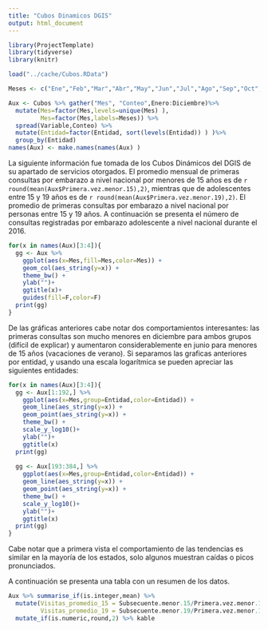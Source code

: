 ```yaml
---
title: "Cubos Dinamicos DGIS"
output: html_document
---
```


```r

library(ProjectTemplate)
library(tidyverse)
library(knitr)

load("../cache/Cubos.RData")

Meses <- c("Ene","Feb","Mar","Abr","May","Jun","Jul","Ago","Sep","Oct","Nov","Dic")

Aux <- Cubos %>% gather("Mes", "Conteo",Enero:Diciembre)%>%
  mutate(Mes=factor(Mes,levels=unique(Mes) ),
         Mes=factor(Mes,labels=Meses)) %>% 
  spread(Variable,Conteo) %>%
  mutate(Entidad=factor(Entidad, sort(levels(Entidad)) ) )%>%
  group_by(Entidad) 
names(Aux) <- make.names(names(Aux) )

```

La siguiente información fue tomada de los Cubos Dinámicos del DGIS de su apartado de servicios otorgados. El promedio mensual de primeras consultas por embarazo a nivel nacional por menores de 15 años es de `r round(mean(Aux$Primera.vez.menor.15),2)`, mientras que de adolescentes entre 15 y 19 años es de `r round(mean(Aux$Primera.vez.menor.19),2)`. El promedio de primeras consultas por embarazo a nivel nacional por personas entre 15 y 19 años. A continuación se presenta el número de consultas registradas por embarazo adolescente a nivel nacional durante el 2016. 

```r

for(x in names(Aux)[3:4]){
  gg <- Aux %>% 
    ggplot(aes(x=Mes,fill=Mes,color=Mes)) +
    geom_col(aes_string(y=x)) +
    theme_bw() +
    ylab("")+
    ggtitle(x)+
    guides(fill=F,color=F)
  print(gg)
}

```


De las gráficas anteriores cabe notar dos comportamientos interesantes: las primeras consultas son mucho menores en diciembre para ambos grupos (difícil de explicar) y aumentaron considerablemente en junio para menores de 15 años (vacaciones de verano). Si separamos las graficas anteriores por entidad, y usando una escala logarítmica se pueden apreciar las siguientes entidades:

```r
for(x in names(Aux)[3:4]){
  gg <- Aux[1:192,] %>% 
    ggplot(aes(x=Mes,group=Entidad,color=Entidad)) +
    geom_line(aes_string(y=x)) +
    geom_point(aes_string(y=x)) +
    theme_bw() +
    scale_y_log10()+
    ylab("")+
    ggtitle(x)
  print(gg)
  
  gg <- Aux[193:384,] %>% 
    ggplot(aes(x=Mes,group=Entidad,color=Entidad)) +
    geom_line(aes_string(y=x)) +
    geom_point(aes_string(y=x)) +
    theme_bw() +
    scale_y_log10()+
    ylab("")+
    ggtitle(x)
  print(gg)
}

```

Cabe notar que a primera vista el comportamiento de las tendencias es similar en la mayoría de los estados, solo algunos muestran caídas o picos pronunciados.

A continuación se presenta una tabla con un resumen de los datos.

```r

Aux %>% summarise_if(is.integer,mean) %>%
  mutate(Visitas_promedio_15 = Subsecuente.menor.15/Primera.vez.menor.15 +1,
         Visitas_promedio_19 = Subsecuente.menor.19/Primera.vez.menor.19 +1) %>%
  mutate_if(is.numeric,round,2) %>% kable


```

